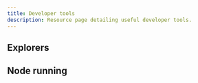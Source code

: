 ```yaml
---
title: Developer tools
description: Resource page detailing useful developer tools.
---
```



## Explorers

<CardGrid>
  <LinkCard
    title="Taiko BCR Explorer"
    description="An explorer page for viewing the status of Taiko's BCR rollups."
    href="https://taiko-explorer.zkpool.io/"
  />
  <LinkCard
    title="Dune Dashboard (BCR)"
    description="A Dune dashboard to track Taiko BCR mainnet, built by Taiko Labs."
    href="https://taiko-explorer.zkpool.io/"
  />
</CardGrid>

## Node running

<CardGrid>
  <LinkCard
    title="Dojo Node"
    description="A user-friendly dashboard for monitoring and configuring your Taiko node."
    href="https://dojonode.xyz/"
  />
</CardGrid>
